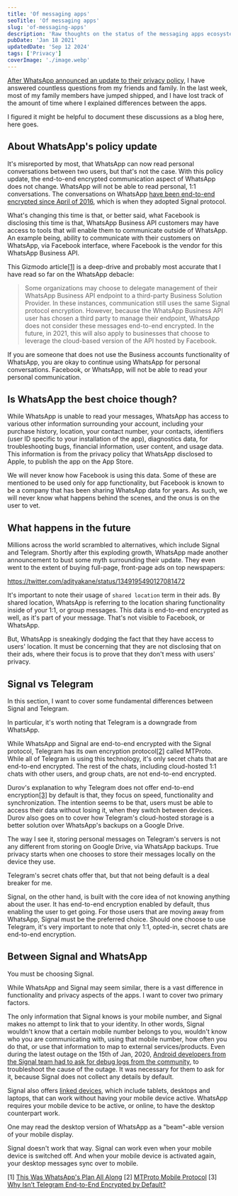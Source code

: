 ```yaml
---
title: 'Of messaging apps'
seoTitle: 'Of messaging apps'
slug: 'of-messaging-apps'
description: 'Raw thoughts on the status of the messaging apps ecosystem today—and how Signal and WhatsApp stack against each other.'
pubDate: 'Jan 18 2021'
updatedDate: 'Sep 12 2024'
tags: ['Privacy']
coverImage: './image.webp'
---
```



[After WhatsApp announced an update to their privacy policy](https://blogarunsathiya.wordpress.com/2021/01/11/signal/), I have answered countless questions from my friends and family. In the last week, most of my family members have jumped shipped, and I have lost track of the amount of time where I explained differences between the apps.

I figured it might be helpful to document these discussions as a blog here, here goes.

## About WhatsApp's policy update

It's misreported by most, that WhatsApp can now read personal conversations between two users, but that's not the case. With this policy update, the end-to-end encrypted communication aspect of WhatsApp does not change. WhatsApp will not be able to read personal, 1:1 conversations. The conversations on WhatsApp [have been end-to-end encrypted since April of 2016](https://blog.whatsapp.com/end-to-end-encryption/?lang=en), which is when they adopted Signal protocol.

What's changing this time is that, or better said, what Facebook is disclosing this time is that, WhatsApp Business API customers may have access to tools that will enable them to communicate outside of WhatsApp. An example being, ability to communicate with their customers on WhatsApp, via Facebook interface, where Facebook is the vendor for this WhatsApp Business API.

This Gizmodo article[[1]](https://www.notion.so/arunsathiya/8d62717492394debab4bea9262e3c066?v=65d30b5eb23245508fe8225f54937fb8&p=5f363314d33a450ab5df40e72dd56a2a&pm=s#foonotes) is a deep-drive and probably most accurate that I have read so far on the WhatsApp debacle:

> Some organizations may choose to delegate management of their WhatsApp Business API endpoint to a third-party Business Solution Provider. In these instances, communication still uses the same Signal protocol encryption. However, because the WhatsApp Business API user has chosen a third party to manage their endpoint, WhatsApp does not consider these messages end-to-end encrypted. In the future, in 2021, this will also apply to businesses that choose to leverage the cloud-based version of the API hosted by Facebook.

If you are someone that does not use the Business accounts functionality of WhatsApp, you are okay to continue using WhatsApp for personal conversations. Facebook, or WhatsApp, will not be able to read your personal communication.

## Is WhatsApp the best choice though?

While WhatsApp is unable to read your messages, WhatsApp has access to various other information surrounding your account, including your purchase history, location, your contact number, your contacts, identifiers (user ID specific to your installation of the app), diagnostics data, for troubleshooting bugs, financial information, user content, and usage data. This information is from the privacy policy that WhatsApp disclosed to Apple, to publish the app on the App Store.

<R2Image
	imageKey='blog/assets/of-messaging-apps-c40cae88-4a02-4817-b842-e83d15ee00ca.png'
	alt='A screenshot of the data points gathered by WhatsApp and linked to you.'
/>

We will never know how Facebook is using this data. Some of these are mentioned to be used only for app functionality, but Facebook is known to be a company that has been sharing WhatsApp data for years. As such, we will never know what happens behind the scenes, and the onus is on the user to vet.

## What happens in the future

Millions across the world scrambled to alternatives, which include Signal and Telegram. Shortly after this exploding growth, WhatsApp made another announcement to bust some myth surrounding their update. They even went to the extent of buying full-page, front-page ads on top newspapers:

https://twitter.com/adityakane/status/1349195490127081472

It's important to note their usage of `shared location` term in their ads. By shared location, WhatsApp is referring to the location sharing functionality inside of your 1:1, or group messages. This data is end-to-end encrypted as well, as it's part of your message. That's not visible to Facebook, or WhatsApp.

But, WhatsApp is sneakingly dodging the fact that they have access to users' location. It must be concerning that they are not disclosing that on their ads, where their focus is to prove that they don't mess with users' privacy.

## Signal vs Telegram

In this section, I want to cover some fundamental differences between Signal and Telegram.

In particular, it's worth noting that Telegram is a downgrade from WhatsApp.

While WhatsApp and Signal are end-to-end encrypted with the Signal protocol, Telegram has its own encryption protocol[[2]](https://www.notion.so/arunsathiya/8d62717492394debab4bea9262e3c066?v=65d30b5eb23245508fe8225f54937fb8&p=5f363314d33a450ab5df40e72dd56a2a&pm=s#footnotes) called MTProto. While all of Telegram is using this technology, it's only secret chats that are end-to-end encrypted. The rest of the chats, including cloud-hosted 1:1 chats with other users, and group chats, are not end-to-end encrypted.

Durov's explanation to why Telegram does not offer end-to-end encryption[[3]](https://www.notion.so/arunsathiya/8d62717492394debab4bea9262e3c066?v=65d30b5eb23245508fe8225f54937fb8&p=5f363314d33a450ab5df40e72dd56a2a&pm=s#footnotes) by default is that, they focus on speed, functionality and synchronization. The intention seems to be that, users must be able to access their data without losing it, when they switch between devices. Durov also goes on to cover how Telegram's cloud-hosted storage is a better solution over WhatsApp's backups on a Google Drive.

The way I see it, storing personal messages on Telegram's servers is not any different from storing on Google Drive, via WhatsApp backups. True privacy starts when one chooses to store their messages locally on the device they use.

Telegram's secret chats offer that, but that not being default is a deal breaker for me.

Signal, on the other hand, is built with the core idea of not knowing anything about the user. It has end-to-end encryption enabled by default, thus enabling the user to get going. For those users that are moving away from WhatsApp, Signal must be the preferred choice. Should one choose to use Telegram, it's very important to note that only 1:1, opted-in, secret chats are end-to-end encryption.

## Between Signal and WhatsApp

You must be choosing Signal.

While WhatsApp and Signal may seem similar, there is a vast difference in functionality and privacy aspects of the apps. I want to cover two primary factors.

The only information that Signal knows is your mobile number, and Signal makes no attempt to link that to your identity. In other words, Signal wouldn't know that a certain mobile number belongs to you, wouldn't know who you are communicating with, using that mobile number, how often you do that, or use that information to map to external services/products. Even during the latest outage on the 15th of Jan, 2020, [Android developers from the Signal team had to ask for debug logs from the community](https://blogarunsathiya.wordpress.com/2021/01/16/signal-team-is-looking-for-android-debug-logs/), to troubleshoot the cause of the outage. It was necessary for them to ask for it, because Signal does not collect any details by default.

<R2Image imageKey='blog/assets/of-messaging-apps-1afb49ea-a973-4fb5-973a-be4012642ddc.png' alt='Data linked to you with Signal.' />

<R2Image imageKey='blog/assets/of-messaging-apps-8baf8b20-1cf8-40bc-a409-0db28a94cd77.png' alt='Data linked to you with Telegram.' />

Signal also offers [linked devices](https://support.signal.org/hc/en-us/articles/360007320551-Linked-Devices), which include tablets, desktops and laptops, that can work without having your mobile device active. WhatsApp requires your mobile device to be active, or online, to have the desktop counterpart work.

One may read the desktop version of WhatsApp as a "beam"-able version of your mobile display.

Signal doesn't work that way. Signal can work even when your mobile device is switched off. And when your mobile device is activated again, your desktop messages sync over to mobile.

[1] [This Was WhatsApp's Plan All Along](https://gizmodo.com/this-was-whatsapps-plan-all-along-1846060382)
[2] [MTProto Mobile Protocol](https://core.telegram.org/mtproto)
[3] [Why Isn’t Telegram End-to-End Encrypted by Default?](https://telegra.ph/Why-Isnt-Telegram-End-to-End-Encrypted-by-Default-08-14)
